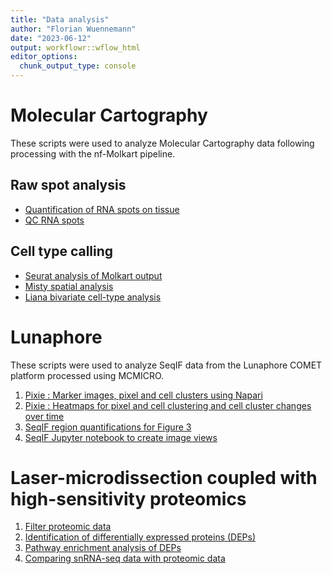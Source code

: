 ```yaml
---
title: "Data analysis"
author: "Florian Wuennemann"
date: "2023-06-12"
output: workflowr::wflow_html
editor_options:
  chunk_output_type: console
---
```


# Molecular Cartography

These scripts were used to analyze Molecular Cartography data following processing with the nf-Molkart pipeline.

## Raw spot analysis

- [Quantification of RNA spots on tissue](./molecular_cartography_python/mol_cart.count_spots_on_tissue.ipynb)
- [QC RNA spots](./molkart.QC_spots.html)

## Cell type calling
- [Seurat analysis of Molkart output](./molkart.process_quantifications_seurat.Rmd)
- [Misty spatial analysis](./molkart.misty_analysis.Rmd)
- [Liana bivariate cell-type analysis](./molecular_cartography_python/molkart.local_analysis_lianaplus.ipynb)

# Lunaphore

These scripts were used to analyze SeqIF data from the Lunaphore COMET platform processed using MCMICRO.

1) [Pixie : Marker images, pixel and cell clusters using Napari](./seqIF_python/seqIF.figure_3.create_pixie_images.ipynb)
2) [Pixie : Heatmaps for pixel and cell clustering and cell cluster changes over time](./seqIF.heatmaps_pixie.figure3.Rmd)
3) [SeqIF region quantifications for Figure 3](./seqIF.region_quantification.Rmd)
4) [SeqIF Jupyter notebook to create image views](./seqIF.figure_3.infiltration_screenshots.ipynb)


# Laser-microdissection coupled with high-sensitivity proteomics

1) [Filter proteomic data](./proteomics.filter_proteomic_data.html)
2) [Identification of differentially expressed proteins (DEPs)](./proteomics.bulk_de_analysis.html)
3) [Pathway enrichment analysis of DEPs](./proteomics.pathway_enrichment_analysis.html)
4) [Comparing snRNA-seq data with proteomic data](./proteomics.scRNAseq_comparison.html)
